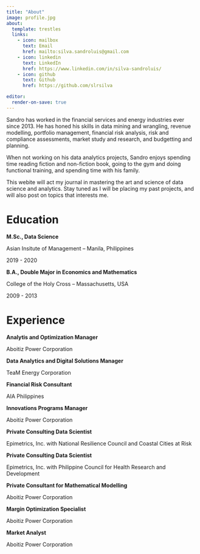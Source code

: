 ```yaml
---
title: "About"
image: profile.jpg
about:
  template: trestles
  links:
    - icon: mailbox
      text: Email
      href: mailto:silva.sandroluis@gmail.com
    - icon: linkedin
      text: LinkedIn
      href: https://www.linkedin.com/in/silva-sandroluis/
    - icon: github
      text: Github
      href: https://github.com/slrsilva  

editor: 
  render-on-save: true
---
```


:::{#hero-heading}

<p class='aboutme'>Sandro has worked in the financial services and energy industries ever since 2013. He has honed his skills in data mining and wrangling, revenue modelling, portfolio management, financial risk analysis, risk and compliance assessments, market study and research, and budgetting and planning.</p>

<p class='aboutme'>When not working on his data analytics projects, Sandro enjoys spending time reading fiction and non-fiction book, going to the gym and doing functional training, and spending time with his family.</p>

<p class='aboutme'>
This webite will act my journal in mastering the art and science of data science and analytics. Stay tuned as I will be placing my past projects, and will also post on topics that interests me. </p>

# Education

<strong> M.Sc., Data Science </strong><br>
<p class='institute'>Asian Insitute of Management -- Manila, Philippines</p>
<p class='year'>2019 - 2020</p>


<strong> B.A., Double Major in Economics and Mathematics </strong><br>
<p class='institute'>College of the Holy Cross -- Massachusetts, USA</p>
<p class='year'>2009 - 2013</p>

# Experience

<strong> Analytis and Optimization Manager </strong><br>
<p class='company'>Aboitiz Power Corporation</p>

<strong> Data Analytics and Digital Solutions Manager </strong><br>
<p class='company'>TeaM Energy Corporation</p>

<strong> Financial Risk Consultant </strong><br>
<p class='company'>AIA Philippines</p>

<strong> Innovations Programs Manager </strong><br>
<p class='company'>Aboitiz Power Corporation</p>

<strong> Private Consulting Data Scientist </strong><br>
<p class='company'>Epimetrics, Inc. with National Resilience Council and Coastal Cities at Risk</p>

<strong> Private Consulting Data Scientist </strong><br>
<p class='company'>Epimetrics, Inc. with Philippine Council for Health Research and Development</p>

<strong> Private Consultant for Mathematical Modelling </strong><br>
<p class='company'>Aboitiz Power Corporation</p>

<strong> Margin Optimization Specialist </strong><br>
<p class='company'>Aboitiz Power Corporation</p>

<strong> Market Analyst</strong><br>
<p class='company'>Aboitiz Power Corporation</p>

:::


